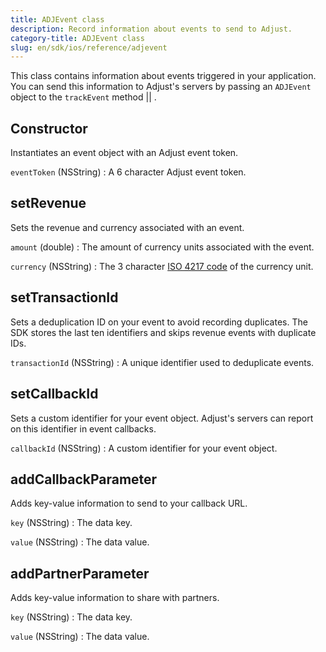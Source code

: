 ```yaml
---
title: ADJEvent class
description: Record information about events to send to Adjust.
category-title: ADJEvent class
slug: en/sdk/ios/reference/adjevent
---
```



This class contains information about events triggered in your application. You can send this information to Adjust's servers by passing an `ADJEvent` object to the <Tooltip>`trackEvent` method || <TrackEvent /></Tooltip>.

<Function>

## Constructor

Instantiates an event object with an Adjust event token.

<slot slot="signature">


<ConstructorSig />

</slot>

<slot slot="snippet">


<Constructor />

</slot>

<slot slot="parameters">

`eventToken` (NSString)
: A 6 character Adjust event token.

</slot>

</Function>

<Function>

## setRevenue

Sets the revenue and currency associated with an event.

<slot slot="signature">


<SetRevenueSig />

</slot>

<slot slot="snippet">


<SetRevenue />

</slot>

<slot slot="parameters">

`amount` (double)
: The amount of currency units associated with the event.

`currency` (NSString)
: The 3 character [ISO 4217 code](https://www.iban.com/currency-codes) of the currency unit.

</slot>

</Function>

<Function>

## setTransactionId

Sets a deduplication ID on your event to avoid recording duplicates. The SDK stores the last ten identifiers and skips revenue events with duplicate IDs.

<slot slot="signature">


<SetTransactionIdSig />

</slot>

<slot slot="snippet">


<SetTransactionId />

</slot>

<slot slot="parameters">

`transactionId` (NSString)
: A unique identifier used to deduplicate events.

</slot>

</Function>

<Function>

## setCallbackId

Sets a custom identifier for your event object. Adjust's servers can report on this identifier in event callbacks.

<slot slot="signatures">


<SetCallbackIdSig />

</slot>

<slot slot="snippet">


<SetCallbackId />

</slot>

<slot slot="parameters">

`callbackId` (NSString)
: A custom identifier for your event object.

</slot>

</Function>

<Function>

## addCallbackParameter

Adds key-value information to send to your callback URL.

<slot slot="signature">


<AddCallbackParameterSig />

</slot>

<slot slot="snippet">


<AddCallbackParameter />

</slot>

<slot slot="parameters">

`key` (NSString)
: The data key.

`value` (NSString)
: The data value.

</slot>

</Function>

<Function>

## addPartnerParameter

Adds key-value information to share with partners.

<slot slot="signature">


<AddPartnerParameterSig />

</slot>

<slot slot="snippet">


<AddPartnerParameter />

</slot>

<slot slot="parameters">

`key` (NSString)
: The data key.

`value` (NSString)
: The data value.

</slot>

</Function>
